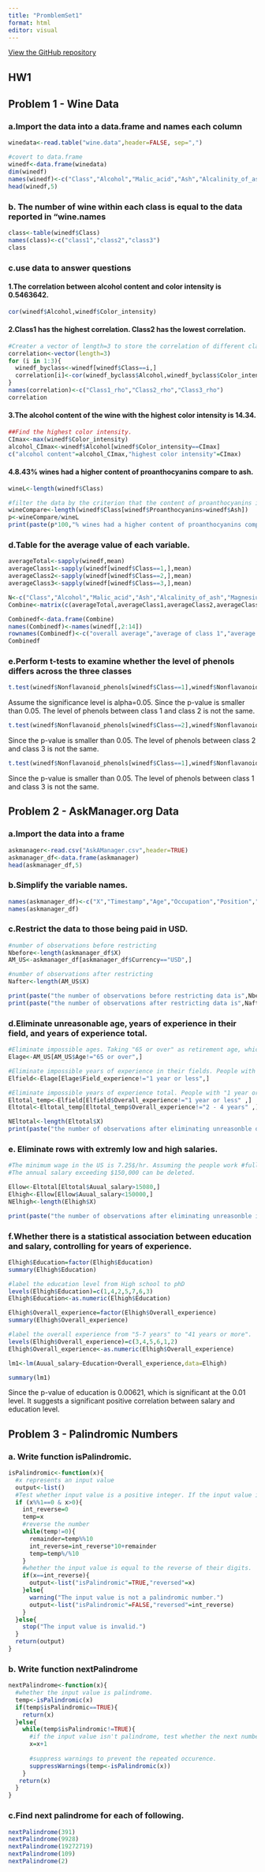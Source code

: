 ```yaml
---
title: "PromblemSet1"
format: html
editor: visual
---
```

[View the GitHub repository](https://github.com/IceCedar/Assignment)

## HW1

## Problem 1 - Wine Data

### a.Import the data into a data.frame and names each column

```r
winedata<-read.table("wine.data",header=FALSE, sep=",")

#covert to data.frame
winedf<-data.frame(winedata)
dim(winedf)
names(winedf)<-c("Class","Alcohol","Malic_acid","Ash","Alcalinity_of_ash","Magnesium","Total_phenols","Flavanoids","Nonflavanoid_phenols","Proanthocyanins","Color_intensity","Hue","OD280/OD315_of_diluted_wines","Proline")
head(winedf,5)
```

### b. The number of wine within each class is equal to the data reported in "wine.names

```r
class<-table(winedf$Class)
names(class)<-c("class1","class2","class3")
class
```

### c.use data to answer questions

#### 1.The correlation between alcohol content and color intensity is 0.5463642.

```r
cor(winedf$Alcohol,winedf$Color_intensity)
```

#### 2.Class1 has the highest correlation. Class2 has the lowest correlation.

```r
#Creater a vector of length=3 to store the correlation of different classes.
correlation<-vector(length=3)
for (i in 1:3){
  winedf_byclass<-winedf[winedf$Class==i,]
  correlation[i]<-cor(winedf_byclass$Alcohol,winedf_byclass$Color_intensity)
}
names(correlation)<-c("Class1_rho","Class2_rho","Class3_rho")
correlation

```

#### 3.The alcohol content of the wine with the highest color intensity is 14.34.

```r
##Find the highest color intensity.
CImax<-max(winedf$Color_intensity)
alcohol_CImax<-winedf$Alcohol[winedf$Color_intensity==CImax]
c("alcohol content"=alcohol_CImax,"highest color intensity"=CImax)
```

#### 4.8.43% wines had a higher content of proanthocyanins compare to ash.

```r
wineL<-length(winedf$Class)

#filter the data by the criterion that the content of proanthocyanins is larger than ash.
wineCompare<-length(winedf$Class[winedf$Proanthocyanins>winedf$Ash])
p<-wineCompare/wineL
print(paste(p*100,"% wines had a higher content of proanthocyanins compare to ash."))
```

### d.Table for the average value of each variable.

```r
averageTotal<-sapply(winedf,mean)
averageClass1<-sapply(winedf[winedf$Class==1,],mean)
averageClass2<-sapply(winedf[winedf$Class==2,],mean)
averageClass3<-sapply(winedf[winedf$Class==3,],mean)

N<-c("Class","Alcohol","Malic_acid","Ash","Alcalinity_of_ash","Magnesium","Total_phenols","Flavanoids","Nonflavanoid_phenols","Proanthocyanins","Color_intensity","Hue","OD280/OD315_of_diluted_wines","Proline")
Combine<-matrix(c(averageTotal,averageClass1,averageClass2,averageClass3),nrow=4,byrow=TRUE)

Combinedf<-data.frame(Combine)
names(Combinedf)<-names(winedf[,2:14])
rownames(Combinedf)<-c("overall average","average of class 1","average of class 2","average of class 3")
Combinedf
```

### e.Perform t-tests to examine whether the level of phenols differs across the three classes

```r
t.test(winedf$Nonflavanoid_phenols[winedf$Class==1],winedf$Nonflavanoid_phenols[winedf$Class==2])
```

Assume the significance level is alpha=0.05. Since the p-value is smaller than 0.05. The level of phenols between class 1 and class 2 is not the same.

```r
t.test(winedf$Nonflavanoid_phenols[winedf$Class==2],winedf$Nonflavanoid_phenols[winedf$Class==3])
```

Since the p-value is smaller than 0.05. The level of phenols between class 2 and class 3 is not the same.

```r
t.test(winedf$Nonflavanoid_phenols[winedf$Class==1],winedf$Nonflavanoid_phenols[winedf$Class==3])
```

Since the p-value is smaller than 0.05. The level of phenols between class 1 and class 3 is not the same.

## Problem 2 - AskManager.org Data

### a.Import the data into a frame

```r
askmanager<-read.csv("AskAManager.csv",header=TRUE)
askmanager_df<-data.frame(askmanager)
head(askmanager_df,5)
```

### b.Simplify the variable names.

```r
names(askmanager_df)<-c("X","Timestamp","Age","Occupation","Position","Position_Note","Auual_salary","Compenstion","Currency","Currency_Other","Income_Note","Country","State_US","City","Overall_experience","Field_experience","Education","Gender","Race")
names(askmanager_df)
```

### c.Restrict the data to those being paid in USD.

```r
#number of observations before restricting
Nbefore<-length(askmanager_df$X)
AM_US<-askmanager_df[askmanager_df$Currency=="USD",]

#number of observations after restricting
Nafter<-length(AM_US$X)

print(paste("the number of observations before restricting data is",Nbefore))
print(paste("the number of observations after restricting data is",Nafter))
```

### d.Eliminate unreasonable age, years of experience in their field, and years of experience total.

```r
#Eliminate impossible ages. Taking "65 or over" as retirement age, which can be eliminated.
Elage<-AM_US[AM_US$Age!="65 or over",]

#Eliminate impossible years of experience in their fields. People with "1 year or less" can be seen as beginner, who may not good at their professional work.
Elfield<-Elage[Elage$Field_experience!="1 year or less",]

#Eliminate impossible years of experience total. People with "1 year or less" and "2 - 4 years" may still don't get used to their work.
Eltotal_temp<-Elfield[Elfield$Overall_experience!="1 year or less" ,]
Eltotal<-Eltotal_temp[Eltotal_temp$Overall_experience!="2 - 4 years" ,]

NEltotal<-length(Eltotal$X)
print(paste("the number of observations after eliminating unreasonble data is",NEltotal))
```

### e. Eliminate rows with extremly low and high salaries.

```r
#The minimum wage in the US is 7.25$/hr. Assuming the people work #full-time for 40 hours week, the annual salary is $15,080. #$15,080 is taken as lower bound.
#The annual salary exceeding $150,000 can be deleted.

Ellow<-Eltotal[Eltotal$Auual_salary>15080,]
Elhigh<-Ellow[Ellow$Auual_salary<150000,]
NElhigh<-length(Elhigh$X)

print(paste("the number of observations after eliminating unreasonble income is",NElhigh))
```

### f.Whether there is a statistical association between education and salary, controlling for years of experience.

```r
Elhigh$Education=factor(Elhigh$Education)
summary(Elhigh$Education)

#label the education level from High school to phD
levels(Elhigh$Education)=c(1,4,2,5,7,6,3)
Elhigh$Education<-as.numeric(Elhigh$Education)

Elhigh$Overall_experience=factor(Elhigh$Overall_experience)
summary(Elhigh$Overall_experience)

#label the overall experience from "5-7 years" to "41 years or more".
levels(Elhigh$Overall_experience)=c(3,4,5,6,1,2)
Elhigh$Overall_experience<-as.numeric(Elhigh$Overall_experience)

lm1<-lm(Auual_salary~Education+Overall_experience,data=Elhigh)

summary(lm1)
```
Since the p-value of education is 0.00621, which is significant at the 0.01 level. It suggests a significant positive correlation between salary and education level.


## Problem 3 - Palindromic Numbers

### a. Write function isPalindromic.

```r
isPalindromic<-function(x){
  #x represents an input value
  output<-list()
  #Test whether input value is a positive integer. If the input value is a positive integer, the process will continue.
  if (x%%1==0 & x>0){
    int_reverse=0
    temp=x
    #reverse the number
    while(temp!=0){
      remainder=temp%%10
      int_reverse=int_reverse*10+remainder
      temp=temp%/%10
    }
    #whether the input value is equal to the reverse of their digits.
    if(x==int_reverse){
      output<-list("isPalindromic"=TRUE,"reversed"=x)
    }else{
      warning("The input value is not a palindromic number.")
      output<-list("isPalindromic"=FALSE,"reversed"=int_reverse)
    }
  }else{
    stop("The input value is invalid.")
  }
  return(output)
}
```

### b. Write function nextPalindrome

```r
nextPalindrome<-function(x){
  #whether the input value is palindrome.
  temp<-isPalindromic(x)
  if(temp$isPalindromic==TRUE){
    return(x)
  }else{
    while(temp$isPalindromic!=TRUE){
      #if the input value isn't palindrome, test whether the next number is palindrome.
      x=x+1
      
      #suppress warnings to prevent the repeated occurence.
      suppressWarnings(temp<-isPalindromic(x))
    }
   return(x)
  }
}
```

### c.Find next palindrome for each of following.

```r
nextPalindrome(391)
nextPalindrome(9928)
nextPalindrome(19272719)
nextPalindrome(109)
nextPalindrome(2)
```
